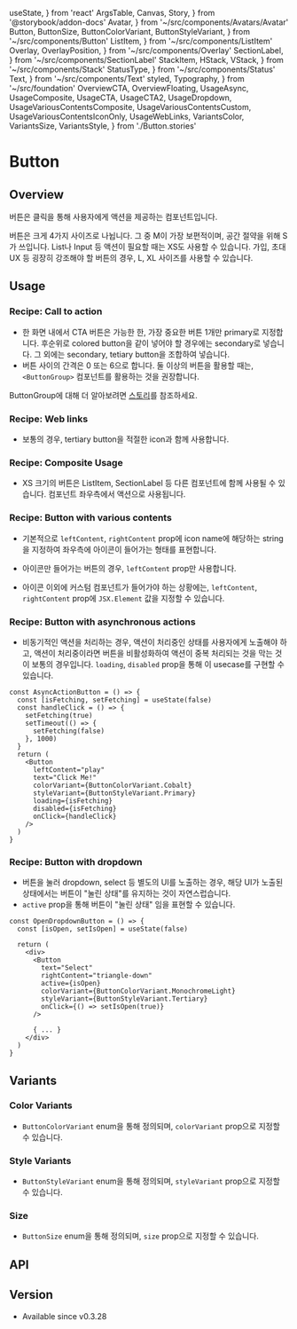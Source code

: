   useState,
} from 'react'
  ArgsTable,
  Canvas,
  Story,
} from '@storybook/addon-docs'
  Avatar,
} from '~/src/components/Avatars/Avatar'
  Button,
  ButtonSize,
  ButtonColorVariant,
  ButtonStyleVariant,
} from '~/src/components/Button'
  ListItem,
} from '~/src/components/ListItem'
  Overlay,
  OverlayPosition,
} from '~/src/components/Overlay'
  SectionLabel,
} from '~/src/components/SectionLabel'
  StackItem,
  HStack,
  VStack,
} from '~/src/components/Stack'
  StatusType,
} from '~/src/components/Status'
  Text,
} from '~/src/components/Text'
  styled,
  Typography,
} from '~/src/foundation'
  OverviewCTA,
  OverviewFloating,
  UsageAsync,
  UsageComposite,
  UsageCTA,
  UsageCTA2,
  UsageDropdown,
  UsageVariousContentsComposite,
  UsageVariousContentsCustom,
  UsageVariousContentsIconOnly,
  UsageWebLinks,
  VariantsColor,
  VariantsSize,
  VariantsStyle,
} from './Button.stories'

# Button

## Overview

버튼은 클릭을 통해 사용자에게 액션을 제공하는 컴포넌트입니다.

버튼은 크게 4가지 사이즈로 나뉩니다. 그 중 M이 가장 보편적이며, 공간 절약을 위해 S가 쓰입니다. List나 Input 등 액션이 필요할 때는 XS도 사용할 수 있습니다. 가입, 초대 UX 등 굉장히 강조해야 할 버튼의 경우, L, XL 사이즈를 사용할 수 있습니다.

<Canvas>
  <Story id="components-button--overview-cta" />
</Canvas>

<Canvas>
  <Story id="components-button--overview-floating" />
</Canvas>

## Usage

### Recipe: Call to action

- 한 화면 내에서 CTA 버튼은 가능한 한, 가장 중요한 버튼 1개만 primary로 지정합니다. 후순위로 colored button을 같이 넣어야 할 경우에는 secondary로 넣습니다. 그 외에는 secondary, tetiary button을 조합하여 넣습니다.
- 버튼 사이의 간격은 0 또는 6으로 합니다. 둘 이상의 버튼을 활용할 때는, `<ButtonGroup>` 컴포넌트를 활용하는 것을 권장합니다.

<Canvas>
  <Story id="components-button--usage-cta" />
</Canvas>


<Canvas>
  <Story id="components-button--usage-cta-2" />
</Canvas>

ButtonGroup에 대해 더 알아보려면 [스토리](/docs/components-buttongroup--playground)를 참조하세요.

### Recipe: Web links

- 보통의 경우, tertiary button을 적절한 icon과 함께 사용합니다.

<Canvas>
  <Story id="components-button--usage-web-links" />
</Canvas>

### Recipe: Composite Usage

- XS 크기의 버튼은 ListItem, SectionLabel 등 다른 컴포넌트에 함께 사용될 수 있습니다. 컴포넌트 좌우측에서 액션으로 사용됩니다.

<Story id="components-button--usage-composite" />

### Recipe: Button with various contents

- 기본적으로 `leftContent`, `rightContent` prop에 icon name에 해당하는 string을 지정하여 좌우측에 아이콘이 들어가는 형태를 표현합니다.

<Canvas>
  <Story id="components-button--usage-various-contents-composite" />
</Canvas>

- 아이콘만 들어가는 버튼의 경우, `leftContent` prop만 사용합니다.

<Canvas>
  <Story id="components-button--usage-various-contents-icon-only" />
</Canvas>

- 아이콘 이외에 커스텀 컴포넌트가 들어가야 하는 상황에는, `leftContent`, `rightContent` prop에 `JSX.Element` 값을 지정할 수 있습니다.

<Canvas>
  <Story id="components-button--usage-various-contents-custom" />
</Canvas>

### Recipe: Button with asynchronous actions

- 비동기적인 액션을 처리하는 경우, 액션이 처리중인 상태를 사용자에게 노출해야 하고, 액션이 처리중이라면 버튼을 비활성화하여 액션이 중복 처리되는 것을 막는 것이 보통의 경우입니다. `loading`, `disabled` prop을 통해 이 usecase를 구현할 수 있습니다.

```tsx
const AsyncActionButton = () => {
  const [isFetching, setFetching] = useState(false)
  const handleClick = () => {
    setFetching(true)
    setTimeout(() => {
      setFetching(false)
    }, 1000)
  }
  return (
    <Button
      leftContent="play"
      text="Click Me!"
      colorVariant={ButtonColorVariant.Cobalt}
      styleVariant={ButtonStyleVariant.Primary}
      loading={isFetching}
      disabled={isFetching}
      onClick={handleClick}
    />
  )
}
```

<Canvas>
  <Story id="components-button--usage-async" />
</Canvas>

### Recipe: Button with dropdown

- 버튼을 눌러 dropdown, select 등 별도의 UI를 노출하는 경우, 해당 UI가 노출된 상태에서는 버튼이 "눌린 상태"를 유지하는 것이 자연스럽습니다.
- `active` prop을 통해 버튼이 "눌린 상태" 임을 표현할 수 있습니다.

```tsx
const OpenDropdownButton = () => {
  const [isOpen, setIsOpen] = useState(false)

  return (
    <div>
      <Button
        text="Select"
        rightContent="triangle-down"
        active={isOpen}
        colorVariant={ButtonColorVariant.MonochromeLight}
        styleVariant={ButtonStyleVariant.Tertiary}
        onClick={() => setIsOpen(true)}
      />

      { ... }
    </div>
  )
}
```

<Canvas>
  <Story id="components-button--usage-dropdown" />
</Canvas>

## Variants

### Color Variants

- `ButtonColorVariant` enum을 통해 정의되며, `colorVariant` prop으로 지정할 수 있습니다.

<Story id="components-button--variants-color" />

### Style Variants

- `ButtonStyleVariant` enum을 통해 정의되며, `styleVariant` prop으로 지정할 수 있습니다.

<Story  id="components-button--variants-style" />

### Size

- `ButtonSize` enum을 통해 정의되며, `size` prop으로 지정할 수 있습니다.

<Story id="components-button--variants-size" />

## API

<ArgsTable of={Button} />

## Version

- Available since v0.3.28
